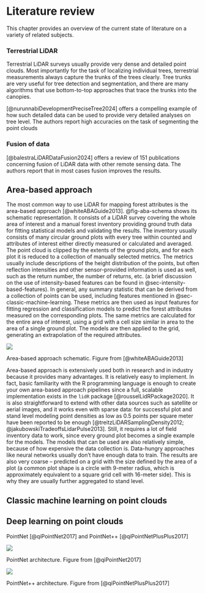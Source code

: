 # Literature review

This chapter provides an overview of the current state of literature on a variety of related subjects.

### Terrestrial LiDAR

Terrestrial LiDAR surveys usually provide very dense and detailed point clouds.
Most importantly for the task of localizing individual trees, terrestrial measurements always capture the trunks of the trees clearly.
Tree trunks are very useful for tree detection and segmentation, and there are many algorithms that use bottom-to-top approaches that trace the trunks into the canopies.

[@nurunnabiDevelopmentPreciseTree2024] offers a compelling example of how such detailed data can be used to provide very detailed analyses on tree level.
The authors report high accuracies on the task of segmenting the point clouds

### Fusion of data
[@balestraLiDARDataFusion2024] offers a review of 151 publications concerning fusion of LiDAR data with other remote sensing data.
The authors report that in most cases fusion improves the results.

## Area-based approach

The most common way to use LiDAR for mapping forest attributes is the area-based approach [@whiteABAGuide2013].
@fig-aba-schema shows its schematic representation.
It consists of a LiDAR survey covering the whole area of interest and a manual forest inventory providing ground truth data for fitting statistical models and validating the results.
The inventory usually consists of many circular ground plots with every tree within counted and attributes of interest either directly measured or calculated and averaged.
The point cloud is clipped by the extents of the ground plots, and for each plot it is reduced to a collection of manually selected metrics.
The metrics usually include descriptions of the height distribution of the points, but often reflection intensities and other sensor-provided information is used as well, such as the return number, the number of returns, etc. (a brief discussion on the use of intensity-based features can be found in @sec-intensity-based-features).
In general, any summary statistic that can be derived from a collection of points can be used, including features mentioned in @sec-classic-machine-learning.
These metrics are then used as input features for fitting regression and classification models to predict the forest attributes measured on the corresponding plots.
The same metrics are calculated for the entire area of interest, using a grid with a cell size similar in area to the area of a single ground plot.
The models are then applied to the grid, generating an extrapolation of the required attributes.

::: {#fig-aba-schema}
![](../images/aba_schematic.jpg)

Area-based approach schematic. Figure from [@whiteABAGuide2013]
:::

Area-based approach is extensively used both in research and in industry because it provides many advantages.
<!--TODO: Add citations for ABA.-->
It is relatively easy to implement.
In fact, basic familiarity with the R programming language is enough to create your own area-based approach pipelines since a full, scalable implementation exists in the `lidR` package 
[@rousselLidRPackage2020].
It is also straightforward to extend with other data sources such as satellite or aerial images, and it works even with sparse data: for successful plot and stand level modeling point densities as low as 0.5 points per square meter have been reported to be enough [@treitzLiDARSamplingDensity2012; @jakubowskiTradeoffsLidarPulse2013].
Still, it requires a lot of field inventory data to work, since every ground plot becomes a single example for the models.
The models that can be used are also relatively simple, because of how expensive the data collection is.
Data-hungry approaches like neural networks usually don't have enough data to train.
The results are also very coarse – predicted on a grid with the size defined by the area of a plot (a common plot shape is a circle with 9-meter radius, which is approximately equivalent to a square grid cell with 16-meter side).
This is why they are usually further aggregated to stand level.

## Classic machine learning on point clouds {#sec-classic-machine-learning}

## Deep learning on point clouds {#sec-deep-learning}

PointNet [@qiPointNet2017] and PointNet++ [@qiPointNetPlusPlus2017]

::: {#fig-pointnet-architecture}
![](../images/pointnet_architecture.jpg)

PointNet architecture. Figure from [@qiPointNet2017]
:::

::: {#fig-pointnet2-architecture}
![](../images/pointnet2_architecture.jpg)

PointNet++ architecture. Figure from [@qiPointNetPlusPlus2017]
:::

